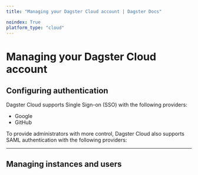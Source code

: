 ```yaml
---
title: "Managing your Dagster Cloud account | Dagster Docs"

noindex: True
platform_type: "cloud"
---
```


# Managing your Dagster Cloud account

## Configuring authentication

Dagster Cloud supports Single Sign-on (SSO) with the following providers:

- Google
- GitHub

To provide administrators with more control, Dagster Cloud also supports SAML authentication with the following providers:

<ArticleList>
  <ArticleListItem
    href="/dagster-cloud/account/authentication/setting-up-azure-ad-saml-sso"
    title="Azure Active Directory"
  ></ArticleListItem>
  <ArticleListItem
    href="/dagster-cloud/account/authentication/setting-up-google-workspace-saml-sso"
    title="Google Workspace"
  ></ArticleListItem>
  <ArticleListItem
    href="/dagster-cloud/account/authentication/setting-up-okta-saml-sso"
    title="Okta"
  ></ArticleListItem>
  <ArticleListItem
    href="/dagster-cloud/account/authentication/setting-up-onelogin-saml-sso"
    title="OneLogin"
  ></ArticleListItem>
  <ArticleListItem
    href="/dagster-cloud/account/authentication/setting-up-pingone-saml-sso"
    title="PingOne"
  ></ArticleListItem>
</ArticleList>

---

## Managing instances and users

<ArticleList>
  <ArticleListItem
    href="/dagster-cloud/account/setting-up-alerts"
    title="Setting up monitoring and alerting"
  ></ArticleListItem>
  <ArticleListItem
    href="/dagster-cloud/account/managing-users"
    title="Managing users"
  ></ArticleListItem>
  <ArticleListItem
    href="/dagster-cloud/account/role-based-access-control"
    title="Managing users"
  ></ArticleListItem>
</ArticleList>
